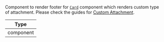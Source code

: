 Component to render footer for [`Card`](../../../ui-components/card.mdx) component which renders custom type of attachment. Please check the guides for [Custom Attachment](/reactnative/guides/custom-attachment).

| Type |
| - |
| component |